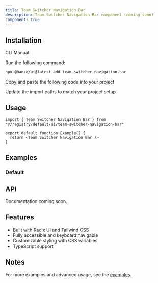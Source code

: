 ```yaml
---
title: Team Switcher Navigation Bar
description: Team Switcher Navigation Bar component (coming soon)
component: true
---
```


<ComponentPreview name="team-switcher-navigation-bar-demo" />

## Installation

<Tabs defaultValue="cli">

<TabsList>
  <TabsTrigger value="cli">CLI</TabsTrigger>
  <TabsTrigger value="manual">Manual</TabsTrigger>
</TabsList>

<TabsContent value="cli">

<Steps>

<Step>Run the following command:</Step>

```bash
npx @hanzo/ui@latest add team-switcher-navigation-bar
```

</Steps>

</TabsContent>

<TabsContent value="manual">

<Steps>

<Step>Copy and paste the following code into your project</Step>

<ComponentSource name="team-switcher-navigation-bar" />

<Step>Update the import paths to match your project setup</Step>

</Steps>

</TabsContent>

</Tabs>

## Usage

```tsx
import { Team Switcher Navigation Bar } from "@/registry/default/ui/team-switcher-navigation-bar"

export default function Example() {
  return <Team Switcher Navigation Bar />
}
```

## Examples

### Default

<ComponentPreview name="team-switcher-navigation-bar-demo" />

## API

Documentation coming soon.

## Features

- Built with Radix UI and Tailwind CSS
- Fully accessible and keyboard navigable
- Customizable styling with CSS variables
- TypeScript support

## Notes

For more examples and advanced usage, see the [examples](/examples).
